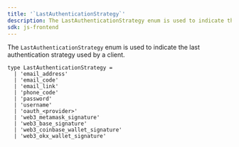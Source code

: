 ```yaml
---
title: '`LastAuthenticationStrategy`'
description: The LastAuthenticationStrategy enum is used to indicate the last authentication strategy used by a client.
sdk: js-frontend
---
```


The `LastAuthenticationStrategy` enum is used to indicate the last authentication strategy used by a client.

```tsx
type LastAuthenticationStrategy =
  | 'email_address'
  | 'email_code'
  | 'email_link'
  | 'phone_code'
  | 'password'
  | 'username'
  | 'oauth_<provider>'
  | 'web3_metamask_signature'
  | 'web3_base_signature'
  | 'web3_coinbase_wallet_signature'
  | 'web3_okx_wallet_signature'
```
